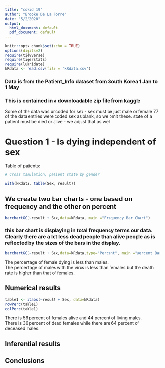 ```yaml
---
title: "covid 19"
author: "Brooke De La Torre"
date: "5/2/2020"
output:
  html_document: default
  pdf_document: default
---
```


```r
knitr::opts_chunk$set(echo = TRUE)
options(digits=2)
require(tidyverse)
require(tigerstats)
require(lubridate)
kRdata <- read.csv(file = 'kRdata.csv')
```
### Data is from the Patient_Info dataset from South Korea 1 Jan to 1 May 
### This is contained in a downloadable zip file from kaggle

Some of the data was uncoded for sex - sex must be just male or female
77 of the data entries were coded sex  as blank, so we omit these.
state of a patient must be died or alive - we adjust that as well   
  
# Question 1 - Is dying independent of sex




Table of patients:
```r

# cross tabulation, patient state by gender

with(kRdata, table(Sex, result))

```

## We create two bar charts - one based on frequency and the other on percent

```r
barchartGC(~result + Sex,data=kRdata, main ="Frequency Bar Chart")
```

  
### this bar chart is displaying in total frequency terms our data.  Clearly there are a lot less dead people than alive people as is reflected by the sizes of the bars in the display.  

```r
barchartGC(~result + Sex,data=kRdata,type="Percent", main ="percent Bar Chart")
```

The percentage of female dying is less than males.    
The percentage of males with the virus is less than females but the death rate is higher than that of females.     



## Numerical results 
```r
table1 <- xtabs(~result + Sex, data=kRdata)
rowPerc(table1)
colPerc(table1)
```

There is 56 percent of females alive and 44 percent of living males.   
There is 36 percent of dead females while there are 64 percent of deceased males.    

## Inferential results 




## Conclusions

